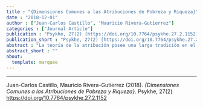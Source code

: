 ```yaml
---
title : "{Dimensiones Comunes a las Atribuciones de Pobreza y Riqueza}"
date : "2018-12-01"
author : ["Juan-Carlos Castillo", "Mauricio Rivera-Gutierrez"]
categories : ["Journal Article"]
publication : "Psykhe, 27(2) [https://doi.org/10.7764/psykhe.27.2.1152](https://doi.org/10.7764/psykhe.27.2.1152)"
publication_short : "Psykhe, 27(2) [https://doi.org/10.7764/psykhe.27.2.1152](https://doi.org/10.7764/psykhe.27.2.1152)"
abstract : "La teoría de la atribución posee una larga tradición en el estudio de las explicaciones que las personas otorgan al origen de la pobreza. Sin embargo, la investigación sobre las causas percibidas de la riqueza han tenido hasta ahora un lugar secundario y no relacionado con las atribuciones de pobreza. Este artículo se centra en la relación de las atribuciones de riqueza y pobreza desde una perspectiva de medición de variables latentes, considerando dos tipos básicos de atribuciones: internas (conducta individual) y externas (determinantes socioestructurales). Se analizaron las respuestas a una escala de 10 indicadores de la encuesta Justicia Social y Participación Ciudadana, aplicada a una muestra probabilística estratificada por conglomerados en Chile el año 2013 (N = 1245). Basados en evidencia previa, se estimó un modelo factorial confirmatorio de atribuciones internas y externas, tanto para pobreza como riqueza (cuatro factores), en base al cual se estima un modelo de segundo orden de dos factores, uno de atribuciones internas y otro de atribuciones externas. Los resultados entregan por primera vez evidencia de atribuciones comunes para la riqueza y la pobreza."
abstract_short : ""
about:
  template: marquee
---
```

---


::: {.callout-note title="How to cite this work"}

Juan-Carlos Castillo, Mauricio Rivera-Gutierrez (2018). *{Dimensiones Comunes a las Atribuciones de Pobreza y Riqueza}*. Psykhe, 27(2) [https://doi.org/10.7764/psykhe.27.2.1152](https://doi.org/10.7764/psykhe.27.2.1152)

:::

